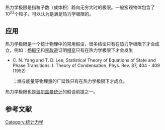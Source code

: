 热力学极限是指粒子数（或体积）趋向无穷大时的极限。一般宏观物体包含了10<sup>23</sup>个粒子，可以认为是满足热力学极限的。

==应用==
热力学极限是一个统计物理中的常用假设，很多结论只有在热力学极限下才会成立，例如：[[杨振宁|杨振宁]]和[[李政道|李政道]]证明[[相变|相变]]只有在热力学极限下才会发生<ref>
* C. N. Yang and T. D. Lee,  Statistical Theory of Equations of State and Phase Transitions. I. Theory of Condensation, Phys. Rev. 87, 404 - 409 (1952)</ref>；熵与能量等物理量的广延性只有在热力学极限下才成立。

热力学极限也是[[玻尔兹曼|玻尔兹曼]][[统计力学|统计]]的假设前提之一。


==参考文献==
{{reflist}}

[[Category:统计力学|Category:统计力学]]